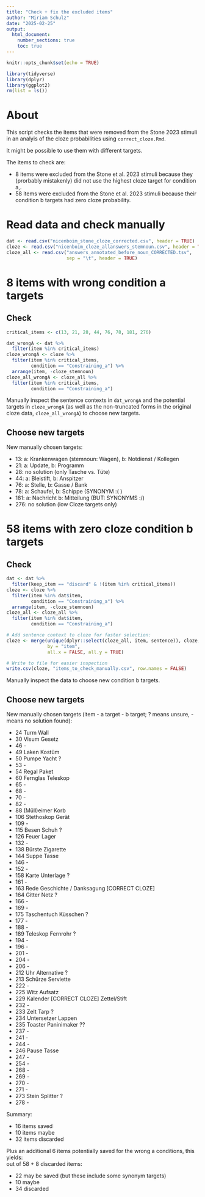 ```yaml
---
title: "Check + fix the excluded items"
author: "Miriam Schulz"
date: "2025-02-25"
output:
  html_document:
    number_sections: true
    toc: true
---
```



```r
knitr::opts_chunk$set(echo = TRUE)
```


```r
library(tidyverse)
library(dplyr)
library(ggplot2)
rm(list = ls())
```


# About

This script checks the items that were removed from the Stone 2023 stimuli in an analyis of the cloze probabilities using `correct_cloze.Rmd`.

It might be possible to use them with different targets.

The items to check are:

- 8 items were excluded from the Stone et al. 2023 stimuli because they (prorbably mistakenly) did not use the highest cloze target for condition a,.
- 58 items were excluded from the Stone et al. 2023 stimuli because their condition b targets had zero cloze probability.


# Read data and check manually

```r
dat <- read.csv("nicenboim_stone_cloze_corrected.csv", header = TRUE)
cloze <- read.csv("nicenboim_cloze_allanswers_stemnoun.csv", header = TRUE)
cloze_all <- read.csv("answers_annotated_before_noun_CORRECTED.tsv",
                      sep = "\t", header = TRUE)
```


# 8 items with wrong condition a targets

## Check

```r
critical_items <- c(13, 21, 28, 44, 76, 78, 181, 276)

dat_wrongA <- dat %>% 
  filter(item %in% critical_items)
cloze_wrongA <- cloze %>% 
  filter(item %in% critical_items,
         condition == "Constraining_a") %>% 
  arrange(item, -cloze_stemnoun)
cloze_all_wrongA <- cloze_all %>% 
  filter(item %in% critical_items,
         condition == "Constraining_a")
```

Manually inspect the sentence contexts in `dat_wrongA` and the potential targets in `cloze_wrongA` (as well as the non-truncated forms in the original cloze data, `cloze_all_wrongA`) to choose new targets.


## Choose new targets

New manually chosen targets:

- 13: a: Krankenwagen (stemnoun: Wagen), b: Notdienst / Kollegen
- 21: a: Update, b: Programm
- 28: no solution (only Tasche vs. Tüte)
- 44: a: Bleistift, b: Anspitzer
- 76: a: Stelle, b: Gasse / Bank
- 78: a: Schaufel, b: Schippe (SYNONYM :( )
- 181: a: Nachricht b: Mitteilung (BUT: SYNONYMS :/)
- 276: no solution (low Cloze targets only)



# 58 items with zero cloze condition b targets

## Check

```r
dat <- dat %>%
  filter(keep_item == "discard" & !(item %in% critical_items))
cloze <- cloze %>% 
  filter(item %in% dat$item,
         condition == "Constraining_a") %>% 
  arrange(item, -cloze_stemnoun)
cloze_all <- cloze_all %>% 
  filter(item %in% dat$item,
         condition == "Constraining_a")

# Add sentence context to cloze for faster selection:
cloze <- merge(unique(dplyr::select(cloze_all, item, sentence)), cloze,
               by = "item",
               all.x = FALSE, all.y = TRUE)

# Write to file for easier inspection
write.csv(cloze, "items_to_check_manually.csv", row.names = FALSE)
```

Manually inspect the data to choose new condition b targets.


## Choose new targets

New manually chosen targets (item - a target - b target; ? means unsure, - means no solution found):

- 24 Turm Wall
- 30 Visum Gesetz
- 46 - 
- 49 Laken Kostüm
- 50 Pumpe Yacht ?
- 53 - 
- 54 Regal Paket
- 60 Fernglas Teleskop
- 65 -
- 68 -
- 70 -
- 82 -
- 88 (Müll)eimer Korb
- 106 Stethoskop Gerät
- 109 -
- 115 Besen Schuh ?
- 126 Feuer Lager
- 132 -
- 138 Bürste Zigarette
- 144 Suppe Tasse
- 146 -
- 152 -
- 158 Karte Unterlage ?
- 161 -
- 163 Rede Geschichte / Danksagung [CORRECT CLOZE]
- 164 Gitter Netz ?
- 166 -
- 169 -
- 175 Taschentuch Küsschen ?
- 177 - 
- 188 - 
- 189 Teleskop Fernrohr ?
- 194 -
- 196 - 
- 201 -
- 204 - 
- 206 -
- 212 Uhr Alternative ?
- 213 Schürze Serviette
- 222 -
- 225 Witz Aufsatz
- 229 Kalender [CORRECT CLOZE] Zettel/Stift
- 232 -
- 233 Zelt Tarp ?
- 234 Untersetzer Lappen
- 235 Toaster Paninimaker ??
- 237 -
- 241 -
- 244 -
- 246 Pause Tasse
- 247 -
- 254 -
- 268 -
- 269 -
- 270 -
- 271 -
- 273 Stein Splitter ?
- 278 -

Summary:

- 16 items saved
- 10 items maybe
- 32 items discarded

Plus an additional 6 items potentially saved for the wrong a conditions, this yields:  
out of 58 + 8 discarded items:  

- 22 may be saved (but these include some synonym targets)
- 10 maybe
- 34 discarded